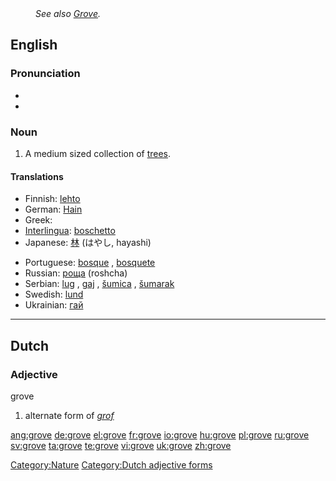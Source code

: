 : ''See also [[Grove]].''
==English==

===Pronunciation===
* {{audio|en-us-grove.ogg|Audio (US)}}
* {{rhymes|əʊv}}

===Noun===
{{en-noun}}

# A medium sized collection of [[tree]]s.

====Translations====
{{trans-top|a medium sized collection of trees}}
* Finnish: [[lehto]]
* German: [[Hain]] {{m}}
* Greek: {{t|el|σύδεντρο|n|tr=sýdentro}}
* [[Interlingua]]: [[boschetto]]
* Japanese: [[林]] (はやし, hayashi)
{{trans-mid}}
* Portuguese: [[bosque]] {{m}}, [[bosquete]] {{m}}
* Russian: [[роща]] (roshcha) {{f}}
* Serbian: [[lug]] {{m}}, [[gaj]] {{m}}, [[šumica]] {{f}}, [[šumarak]] {{m}}
* Swedish: [[lund]]
* Ukrainian: [[гай]] {{m}}
{{trans-bottom}}

[[Category:Nature]]

----

==Dutch==

===Adjective===
;grove

# alternate form of ''[[grof]]''

[[Category:Dutch adjective forms]]

[[ang:grove]]
[[de:grove]]
[[el:grove]]
[[fr:grove]]
[[io:grove]]
[[hu:grove]]
[[pl:grove]]
[[ru:grove]]
[[sv:grove]]
[[ta:grove]]
[[te:grove]]
[[vi:grove]]
[[uk:grove]]
[[zh:grove]]